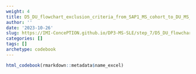 ```yaml
---
weight: 4
title: D5_DU_flowchart_exclusion_criteria_from_SAP1_MS_cohort_to_DU_MS_cohort
author: ''
date: '2023-10-26'
slug: https://IMI-ConcePTION.github.io/DP3-MS-SLE/step_7/D5_DU_flowchart_exclusion_criteria_from_SAP1_MS_cohort_to_DU_MS_cohort
categories: []
tags: []
archetype: codebook
---
```


```r
html_codebook(rmarkdown::metadata$name_excel)
```
